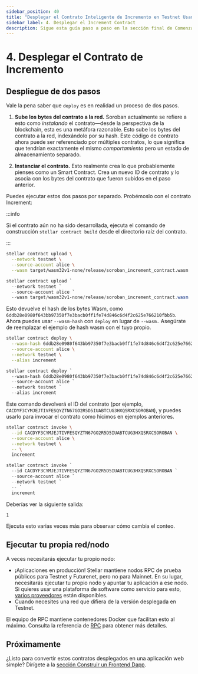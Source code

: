 ```yaml
---
sidebar_position: 40
title: "Desplegar el Contrato Inteligente de Incremento en Testnet Usando la CLI: Una Guía"
sidebar_label: 4. Desplegar el Increment Contract
description: Sigue esta guía paso a paso en la sección final de Comenzar para aprender cómo desplegar el contrato inteligente de incremento en Testnet usando la Stellar CLI.
---
```


# 4. Desplegar el Contrato de Incremento


## Despliegue de dos pasos

Vale la pena saber que `deploy` es en realidad un proceso de dos pasos.

1. **Sube los bytes del contrato a la red.** Soroban actualmente se refiere a esto como _instalando_ el contrato—desde la perspectiva de la blockchain, esta es una metáfora razonable. Esto sube los bytes del contrato a la red, indexándolo por su hash. Este código de contrato ahora puede ser referenciado por múltiples contratos, lo que significa que tendrían exactamente el mismo _comportamiento_ pero un estado de almacenamiento separado.

2. **Instanciar el contrato.** Esto realmente crea lo que probablemente pienses como un Smart Contract. Crea un nuevo ID de contrato y lo asocia con los bytes del contrato que fueron subidos en el paso anterior.

Puedes ejecutar estos dos pasos por separado. Probémoslo con el contrato Increment:

:::info

Si el contrato aún no ha sido desarrollada, ejecuta el comando de construcción `stellar contract build` desde el directorio raíz del contrato.

:::

<Tabs groupId="platform" defaultValue={getPlatform()}>

<TabItem value="unix" label="macOS/Linux">

```sh
stellar contract upload \
  --network testnet \
  --source-account alice \
  --wasm target/wasm32v1-none/release/soroban_increment_contract.wasm
```

</TabItem>

<TabItem value="windows" label="Windows (PowerShell)">

```powershell
stellar contract upload `
  --network testnet `
  --source-account alice `
  --wasm target/wasm32v1-none/release/soroban_increment_contract.wasm
```

</TabItem>

</Tabs>

Esto devuelve el hash de los bytes Wasm, como `6ddb28e0980f643bb97350f7e3bacb0ff1fe74d846c6d4f2c625e766210fbb5b`. Ahora puedes usar `--wasm-hash` con `deploy` en lugar de `--wasm.` Asegúrate de reemplazar el ejemplo de hash wasm con el tuyo propio.

<Tabs groupId="platform" defaultValue={getPlatform()}>

<TabItem value="unix" label="macOS/Linux">

```sh
stellar contract deploy \
  --wasm-hash 6ddb28e0980f643bb97350f7e3bacb0ff1fe74d846c6d4f2c625e766210fbb5b \
  --source-account alice \
  --network testnet \
  --alias increment
```

</TabItem>

<TabItem value="windows" label="Windows (PowerShell)">

```powershell
stellar contract deploy `
  --wasm-hash 6ddb28e0980f643bb97350f7e3bacb0ff1fe74d846c6d4f2c625e766210fbb5b `
  --source-account alice `
  --network testnet `
  --alias increment
```

</TabItem>

</Tabs>

Este comando devolverá el ID del contrato (por ejemplo, `CACDYF3CYMJEJTIVFESQYZTN67GO2R5D5IUABTCUG3HXQSRXCSOROBAN`), y puedes usarlo para invocar el contrato como hicimos en ejemplos anteriores.

<Tabs groupId="platform" defaultValue={getPlatform()}>

<TabItem value="unix" label="macOS/Linux">

```sh
stellar contract invoke \
  --id CACDYF3CYMJEJTIVFESQYZTN67GO2R5D5IUABTCUG3HXQSRXCSOROBAN \
  --source-account alice \
  --network testnet \
  -- \
  increment
```

</TabItem>

<TabItem value="windows" label="Windows (PowerShell)">

```powershell
stellar contract invoke `
  --id CACDYF3CYMJEJTIVFESQYZTN67GO2R5D5IUABTCUG3HXQSRXCSOROBAN `
  --source-account alice `
  --network testnet `
  -- `
  increment
```

</TabItem>

</Tabs>

Deberías ver la siguiente salida:

```sh
1
```

Ejecuta esto varias veces más para observar cómo cambia el conteo.

## Ejecutar tu propia red/nodo

A veces necesitarás ejecutar tu propio nodo:

- ¡Aplicaciones en producción! Stellar mantiene nodos RPC de prueba públicos para Testnet y Futurenet, pero no para Mainnet. En su lugar, necesitarás ejecutar tu propio nodo y apuntar tu aplicación a ese nodo. Si quieres usar una plataforma de software como servicio para esto, [varios proveedores](../../../data/apis/rpc/providers.mdx) están disponibles.
- Cuando necesites una red que difiera de la versión desplegada en Testnet.

El equipo de RPC mantiene contenedores Docker que facilitan esto al máximo. Consulta la referencia de [RPC](../../../data/apis/rpc/admin-guide/README.mdx) para obtener más detalles.

## Próximamente

¿Listo para convertir estos contratos desplegados en una aplicación web simple? Dirígete a la [sección Construir un Frontend Dapp](../../apps/dapp-frontend.mdx).

